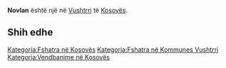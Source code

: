 {{Fshat në 
 | Emri                = Novlan
 | EmriAlt                = 
 | NAME_SHORT_FORM=      
 | NAME_GENERIC=      
 | NAME_SORT_NAME_RO=      NOVLAN
 | FULL_NAME_RO = Novlan
 | FULL_NAME_ND_RO=Novlan
 | SORT_NAME_RG=NOVLAN
 | FULL_NAME_RG=Novlan
 | FULL_NAME_ND_RG=Novlan
 | SRP_NAME_SHORT_FORM=      
 | SRP_NAME_GENERIC=      
 | SRP_NAME_SORT_NAME_RO=      
 | SRP_FULL_NAME_RO = 
 | SRP_FULL_NAME_ND_RO=
 | SRP_SORT_NAME_RG=
 | SRP_FULL_NAME_RG=
 | SRP_FULL_NAME_ND_RG=
 | Emri (Rasa dhanore) = 
 | Figura              = 
 | Shteti              = Kosovo
 | Komuna              = Vushtrri
 | Kodi postar         = 
 | Sipërfaqja          = 

 | Popullsia           = 

 | Regj. i popullsisë  = 
 | Dend. e popullsisë  = 
 | Faqja zyrtare       = 
 <!--- Koordinatat ----> 
 | Gjerësia            = 42.789167
 | Gjatësia            = 20.953889
 | Lartësia            = 
}}
'''Novlan''' është një [[]] në [[Vushtrri]] të [[Kosovës]].

<!-- == Gjeografia == -->
<!-- == Historia == -->
<!-- == Demografia == -->
== Shih edhe ==
{{Komuna Vushtrri}}
{{Kosovo-Administrata-Cung}}

[[Kategoria:Fshatra në Kosovës]]
[[Kategoria:Fshatra në Kommunes Vushtrri]]
[[Kategoria:Vendbanime në Kosovës]]